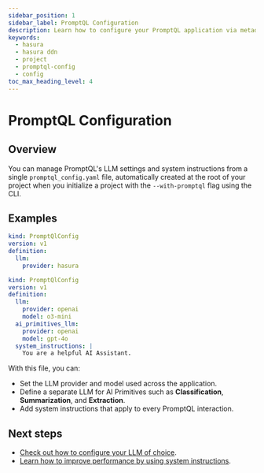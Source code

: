 ```yaml
---
sidebar_position: 1
sidebar_label: PromptQL Configuration
description: Learn how to configure your PromptQL application via metadata.
keywords:
  - hasura
  - hasura ddn
  - project
  - promptql-config
  - config
toc_max_heading_level: 4
---
```


# PromptQL Configuration

## Overview

You can manage PromptQL's LLM settings and system instructions from a single `promptql_config.yaml` file, automatically
created at the root of your project when you initialize a project with the `--with-promptql` flag using the CLI.

## Examples

```yaml title="Minimal configuration:"
kind: PromptQlConfig
version: v1
definition:
  llm:
    provider: hasura
```

```yaml title="Custom providers for LLM & AI primitives and custom system instructions:"
kind: PromptQlConfig
version: v1
definition:
  llm:
    provider: openai
    model: o3-mini
  ai_primitives_llm:
    provider: openai
    model: gpt-4o
  system_instructions: |
    You are a helpful AI Assistant.
```

With this file, you can:

- Set the LLM provider and model used across the application.
- Define a separate LLM for AI Primitives such as **Classification**, **Summarization**, and **Extraction**.
- Add system instructions that apply to every PromptQL interaction.

## Next steps

- [Check out how to configure your LLM of choice](/project-configuration/promptql-config/providers.mdx).
- [Learn how to improve performance by using system instructions](/project-configuration/promptql-config/system-instructions.mdx).
